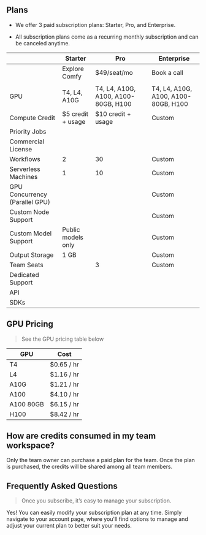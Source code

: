 ## Plans

* We offer 3 paid subscription plans: Starter, Pro, and Enterprise.

* All subscription plans come as a recurring monthly subscription and can be canceled anytime.

|                                | Starter               | Pro                                 | Enterprise                          |
| ------------------------------ | --------------------- | ----------------------------------- | ----------------------------------- |
|                                | Explore Comfy         | $49/seat/mo                         | Book a call                         |
|                                |                       |                                     |                                     |
| GPU                            | T4, L4, A10G          | T4, L4, A10G, A100, A100-80GB, H100 | T4, L4, A10G, A100, A100-80GB, H100 |
| Compute Credit                 | $5 credit + usage     | $10 credit + usage                  | Custom                              |
| Priority Jobs                  | <Icon icon="dash" />  | <Icon icon="check" />               | <Icon icon="check" />               |
| Commercial License             | <Icon icon="dash" />  | <Icon icon="check" />               | <Icon icon="check" />               |
| Workflows                      | 2                     | 30                                  | Custom                              |
| Serverless Machines            | 1                     | 10                                  | Custom                              |
| GPU Concurrency (Parallel GPU) | <Icon icon="dash" />  | <Icon icon="dash" />                | Custom                              |
| Custom Node Support            | <Icon icon="check" /> | <Icon icon="check" />               | Custom                              |
| Custom Model Support           | Public models only    | <Icon icon="check" />               | Custom                              |
| Output Storage                 | 1 GB                  | <Icon icon="check" />               | Custom                              |
| Team Seats                     | <Icon icon="dash" />  | 3                                   | Custom                              |
| Dedicated Support              | <Icon icon="dash" />  | <Icon icon="check" />               | <Icon icon="check" />               |
| API                            | <Icon icon="check" /> | <Icon icon="check" />               | <Icon icon="check" />               |
| SDKs                           | <Icon icon="dash" />  | <Icon icon="check" />               | <Icon icon="check" />               |

## GPU Pricing

> See the GPU pricing table below

| GPU       | Cost       |
| --------- | ---------- |
| T4        | $0.65 / hr |
| L4        | $1.16 / hr |
| A10G      | $1.21 / hr |
| A100      | $4.10 / hr |
| A100 80GB | $6.15 / hr |
| H100      | $8.42 / hr |

## How are credits consumed in my team workspace?

Only the team owner can purchase a paid plan for the team. Once the plan is purchased, the credits will be shared among all team members.

## Frequently Asked Questions

> Once you subscribe, it’s easy to manage your subscription.

<AccordionGroup>
  <Accordion title="How can I monitor my usage?" defaultOpen={false} />

  <Accordion title="Is it possible to modify my subscription plan?" defaultOpen={false}>
    Yes! You can easily modify your subscription plan at any time. Simply navigate to your account page, where you'll find options to manage and adjust your current plan to better suit your needs.
  </Accordion>
</AccordionGroup>